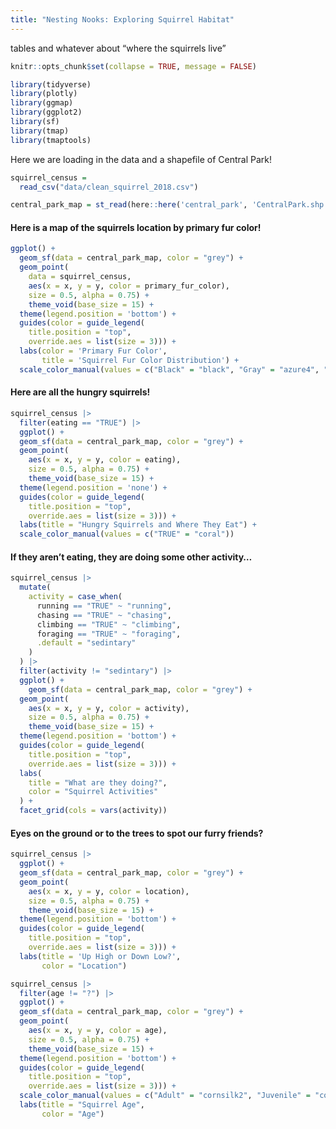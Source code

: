 ```yaml
---
title: "Nesting Nooks: Exploring Squirrel Habitat"
---
```

tables and whatever about "where the squirrels live"

```r
knitr::opts_chunk$set(collapse = TRUE, message = FALSE)
```

```r
library(tidyverse)
library(plotly)
library(ggmap)
library(ggplot2)
library(sf)
library(tmap)
library(tmaptools)
```

Here we are loading in the data and a shapefile of Central Park!

```r
squirrel_census = 
  read_csv("data/clean_squirrel_2018.csv")
```

```r
central_park_map = st_read(here::here('central_park', 'CentralPark.shp'))
```

#### Here is a map of the squirrels location by primary fur color!

```r
ggplot() +
  geom_sf(data = central_park_map, color = "grey") +
  geom_point(
    data = squirrel_census,
    aes(x = x, y = y, color = primary_fur_color),
    size = 0.5, alpha = 0.75) +
    theme_void(base_size = 15) +
  theme(legend.position = 'bottom') +
  guides(color = guide_legend(
    title.position = "top",
    override.aes = list(size = 3))) +
  labs(color = 'Primary Fur Color',
       title = 'Squirrel Fur Color Distribution') +
  scale_color_manual(values = c("Black" = "black", "Gray" = "azure4", "Cinnamon" = "darkorange3")) 
```

#### Here are all the hungry squirrels!

```r
squirrel_census |> 
  filter(eating == "TRUE") |> 
  ggplot() +
  geom_sf(data = central_park_map, color = "grey") +
  geom_point(
    aes(x = x, y = y, color = eating),
    size = 0.5, alpha = 0.75) +
    theme_void(base_size = 15) +
  theme(legend.position = 'none') +
  guides(color = guide_legend(
    title.position = "top",
    override.aes = list(size = 3))) +
  labs(title = "Hungry Squirrels and Where They Eat") +
  scale_color_manual(values = c("TRUE" = "coral"))
```

#### If they aren't eating, they are doing some other activity...

```r
squirrel_census |> 
  mutate(
    activity = case_when(
      running == "TRUE" ~ "running",
      chasing == "TRUE" ~ "chasing",
      climbing == "TRUE" ~ "climbing",
      foraging == "TRUE" ~ "foraging",
      .default = "sedintary"
    )
  ) |> 
  filter(activity != "sedintary") |> 
  ggplot() +
    geom_sf(data = central_park_map, color = "grey") +
  geom_point(
    aes(x = x, y = y, color = activity),
    size = 0.5, alpha = 0.75) +
    theme_void(base_size = 15) +
  theme(legend.position = 'bottom') +
  guides(color = guide_legend(
    title.position = "top",
    override.aes = list(size = 3))) +
  labs(
    title = "What are they doing?",
    color = "Squirrel Activities"
  ) +
  facet_grid(cols = vars(activity))
```


#### Eyes on the ground or to the trees to spot our furry friends?

```r
squirrel_census |> 
  ggplot() +
  geom_sf(data = central_park_map, color = "grey") +
  geom_point(
    aes(x = x, y = y, color = location),
    size = 0.5, alpha = 0.75) +
    theme_void(base_size = 15) +
  theme(legend.position = 'bottom') +
  guides(color = guide_legend(
    title.position = "top",
    override.aes = list(size = 3))) +
  labs(title = 'Up High or Down Low?',
       color = "Location")
```

```r
squirrel_census |> 
  filter(age != "?") |> 
  ggplot() +
  geom_sf(data = central_park_map, color = "grey") +
  geom_point(
    aes(x = x, y = y, color = age),
    size = 0.5, alpha = 0.75) +
    theme_void(base_size = 15) +
  theme(legend.position = 'bottom') +
  guides(color = guide_legend(
    title.position = "top",
    override.aes = list(size = 3))) +
  scale_color_manual(values = c("Adult" = "cornsilk2", "Juvenile" = "coral1")) +
  labs(title = "Squirrel Age",
       color = "Age")
```